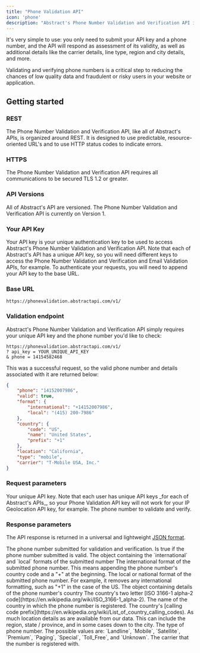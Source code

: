 ```yaml
---
title: "Phone Validation API"
icon: 'phone'
description: "Abstract's Phone Number Validation and Verification API is a fast, lightweight, modern, and RESTful JSON API for determining the validity and other details of phone numbers from over 190 countries."
---
```


It's very simple to use: you only need to submit your API key and a phone number, and the API will respond as assessment of its validity, as well as additional details like the carrier details, line type, region and city details, and more.

Validating and verifying phone numbers is a critical step to reducing the chances of low quality data and fraudulent or risky users in your website or application.

## Getting started

### REST
The Phone Number Validation and Verification API, like all of Abstract's APIs, is organized around REST. It is designed to use predictable, resource-oriented URL's and to use HTTP status codes to indicate errors.

### HTTPS
The Phone Number Validation and Verification API requires all communications to be secured TLS 1.2 or greater.

### API Versions
All of Abstract's API are versioned. The Phone Number Validation and Verification API is currently on Version 1.

### Your API Key
Your API key is your unique authentication key to be used to access Abstract's Phone Number Validation and Verification API. Note that each of Abstract's API has a unique API key, so you will need different keys to access the Phone Number Validation and Verification and Email Validation APIs, for example. To authenticate your requests, you will need to append your API key to the base URL.

### Base URL
```
https://phonevalidation.abstractapi.com/v1/
```

### Validation endpoint
Abstract's Phone Number Validation and Verification API simply requires your unique API key and the phone number you'd like to check:
```
https://phonevalidation.abstractapi.com/v1/  
? api_key = YOUR_UNIQUE_API_KEY  
& phone = 14154582468
```
This was a successful request, so the valid phone number and details associated with it are returned below:
```json
{
    "phone": "14152007986",
    "valid": true,
    "format": {
        "international": "+14152007986",
        "local": "(415) 200-7986"
    },
    "country": {
        "code": "US",
        "name": "United States",
        "prefix": "+1"
    },
    "location": "California",
    "type": "mobile",
    "carrier": "T-Mobile USA, Inc."
}
```

### Request parameters

<ResponseField name="api_key" type="String" required>
Your unique API key. Note that each user has unique API keys _for each of Abstract's APIs_, so your Phone Validation API key will not work for your IP Geolocation API key, for example.
</ResponseField>

<ResponseField name="phone" type="String" required>
The phone number to validate and verify.
</ResponseField>


### Response parameters
The API response is returned in a universal and lightweight [JSON format](https://www.json.org/json-en.html).


<ResponseField name="phone" type="String">
The phone number submitted for validation and verification.
</ResponseField>

<ResponseField name="valid" type="Boolean">
Is true if the phone number submitted is valid.
</ResponseField>

<ResponseField name="format" type="Object">
The object containing the `international` and `local` formats of the submitted number
</ResponseField>

<ResponseField name="format.international" type="String">
The international format of the submitted phone number. This means appending the phone number's country code and a "+" at the beginning.
</ResponseField>

<ResponseField name="format.local" type="String">
The local or national format of the submitted phone number. For example, it removes any international formatting, such as "+1" in the case of the US.
</ResponseField>

<ResponseField name="country" type="Object">
The object containing details of the phone number's country
</ResponseField>

<ResponseField name="country.code" type="String">
The country's two letter [ISO 3166-1 alpha-2 code](https://en.wikipedia.org/wiki/ISO_3166-1_alpha-2).
</ResponseField>

<ResponseField name="country.name" type="String">
The name of the country in which the phone number is registered.
</ResponseField>

<ResponseField name="country.prefix" type="String">
The country's [calling code prefix](https://en.wikipedia.org/wiki/List_of_country_calling_codes).
</ResponseField>

<ResponseField name="location" type="String">
As much location details as are available from our data. This can include the region, state / province, and in some cases down to the city.
</ResponseField>

<ResponseField name="type" type="String">
The type of phone number. The possible values are: `Landline`, `Mobile`, `Satellite`, `Premium`, `Paging`, `Special`, `Toll_Free`, and `Unknown`.
</ResponseField>

<ResponseField name="carrier" type="String">
The carrier that the number is registered with.
</ResponseField>



